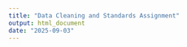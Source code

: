 ```yaml
---
title: "Data Cleaning and Standards Assignment"
output: html_document
date: "2025-09-03"
---
```



```r

```

